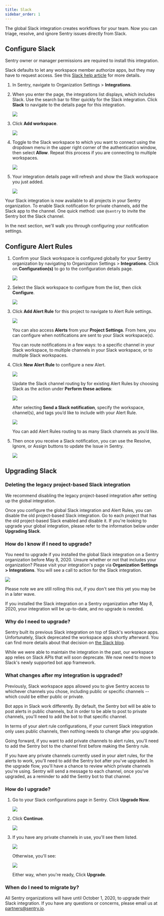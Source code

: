 ```yaml
---
title: Slack
sidebar_order: 1
---
```


The global Slack integration creates workflows for your team. Now you can triage, resolve, and ignore Sentry issues directly from Slack.

## Configure Slack

<Alert title="Note" level="info">
Sentry owner or manager permissions are required to install this integration.
</Alert>

Slack defaults to let any workspace member authorize apps, but they may have to request access. See this [Slack help article](https://get.slack.help/hc/en-us/articles/202035138-Add-an-app-to-your-workspace) for more details.

1. In Sentry, navigate to Organization Settings > **Integrations**.

1. When you enter the page, the integrations list displays, which includes Slack. Use the search bar to filter quickly for the Slack integration.
Click **Slack** to navigate to the details page for this integration.

    ![](slack-integration-directory.png)

1. Click **Add workspace**.

    ![](slack-overview-details-page.png)

1. Toggle to the Slack workspace to which you want to connect using the dropdown menu in the upper right corner of the authentication window, then select **Allow**. Repeat this process if you are connecting to multiple workspaces.

    ![](slack-allow-install.png)

1. Your integration details page will refresh and show the Slack workspace you just added.

    ![](slack-install-success.png)

Your Slack integration is now available to all projects in your Sentry organization. To enable Slack notification for private channels, add the Slack app to the channel. One quick method: use `@sentry` to invite the Sentry bot the Slack channel.

In the next section, we'll walk you through configuring your notification settings.

## Configure Alert Rules

1. Confirm your Slack workspace is configured globally for your Sentry organization by navigating to Organization Settings > **Integrations**. Click on **Configuration(s)** to go to the configuration details page.

    ![](slack-directory-installed.png)

1. Select the Slack workspace to configure from the list, then click **Configure**.

    ![](slack-install-success.png)

1. Click **Add Alert Rule** for this project to navigate to Alert Rule settings.

    ![](slack-project-configuration.png)

    You can also access **Alerts** from your **Project Settings**. From here, you can configure when notifications are sent to your Slack workspace(s).

    You can route notifications in a few ways: to a specific channel in your Slack workspace, to multiple channels in your Slack workspace, or to multiple Slack workspaces.

1. Click **New Alert Rule** to configure a new Alert.

    ![](slack-alert-rules.png)

    Update the Slack channel routing by for existing Alert Rules by choosing Slack as the action under **Perform these actions**:

    ![](slack-alert-rule-edit.png)

    After selecting **Send a Slack notification**, specify the workspace, channel(s), and tags you’d like to include with your Alert Rule.

    ![](slack-alert-rule-edit-channels.png)

    You can add Alert Rules routing to as many Slack channels as you’d like.

1. Then once you receive a Slack notification, you can use the Resolve, Ignore, or Assign buttons to update the Issue in Sentry.

    ![](slack-alert-message.png)

## Upgrading Slack

### Deleting the legacy project-based Slack integration

We recommend disabling the legacy project-based integration after setting up the global integration.

Once you configure the global Slack integration and Alert Rules, you can disable the old project-based Slack integration. Go to each project that has the old project-based Slack enabled and disable it. If you're looking to upgrade your global integration, please refer to the information below under **Upgrading Slack**.

### How do I know if I need to upgrade?

You need to upgrade if you installed the global Slack integration on a Sentry organization before May 8, 2020. Unsure whether or not that includes your organization? Please visit your integration's page via **Organization Settings > Integrations**. You will see a call to action for the Slack integration.

![](slack-migration-integration-directory.png)

Please note we are still rolling this out, if you don't see this yet you may be in a later wave.

If you installed the Slack integration on a Sentry organization after May 8, 2020, your integration will be up-to-date, and no upgrade is needed.

### Why do I need to upgrade?

Sentry built its previous Slack integration on top of Slack's workspace apps. Unfortunately, Slack deprecated the workspace apps shortly afterward. You can find more details about that decision on [the Slack blog](https://medium.com/slack-developer-blog/an-update-on-workspace-apps-aabc9e42a98b).

While we were able to maintain the integration in the past, our workspace app relies on Slack APIs that will soon deprecate. We now need to move to Slack's newly supported bot app framework.

### What changes after my integration is upgraded?

Previously, Slack workspace apps allowed you to give Sentry access to whichever channels you chose, including public or specific channels -- which could be either public or private.

Bot apps in Slack work differently. By default, the Sentry bot will be able to post alerts in public channels, but in order to be able to post to private channels, you'll need to add the bot to that specific channel.

In terms of your alert rule configurations, if your current Slack integration only uses public channels, then nothing needs to change after you upgrade.

Going forward, if you want to add private channels to alert rules, you'll need to add the Sentry bot to the channel first before making the Sentry rule.

If you have any private channels currently used in your alert rules, for the alerts to work, you'll need to add the Sentry bot after you've upgraded. In the upgrade flow, you'll have a chance to review which private channels you're using. Sentry will send a message to each channel, once you've upgraded, as a reminder to add the Sentry bot to that channel.

### How do I upgrade?

1. Go to your Slack configurations page in Sentry. Click **Upgrade Now**.

    ![](slack-migration-configurations.png)

2. Click **Continue**.

    ![](slack-migration-intro.png)

3. If you have any private channels in use, you'll see them listed.

    ![](slack-migration-private-channels.png)

    Otherwise, you'll see:

    ![](slack-migration-no-private-channels.png)

    Either way, when you're ready, Click **Upgrade**.

### When do I need to migrate by?

All Sentry organizations will have until October 1, 2020, to upgrade their Slack integration. If you have any questions or concerns, please email us at [partners@sentry.io](mailto:partners@sentry.io).
